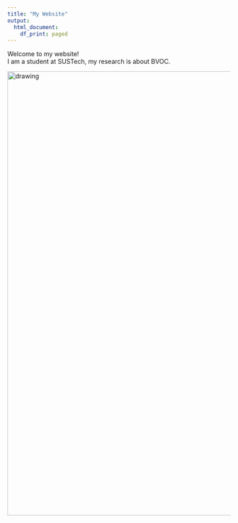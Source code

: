 ```yaml
---
title: "My Website"
output:
  html_document:
    df_print: paged
---
```


Welcome to my website!  
I am a student at SUSTech, my research is about BVOC.


<img src="D:/Git/Git/figs/图片1.png" alt="drawing" width="1000"/>